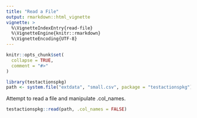 ```yaml
---
title: "Read a File"
output: rmarkdown::html_vignette
vignette: >
  %\VignetteIndexEntry{read-file}
  %\VignetteEngine{knitr::rmarkdown}
  %\VignetteEncoding{UTF-8}
---
```


```r
knitr::opts_chunk$set(
  collapse = TRUE,
  comment = "#>"
)
```

```r
library(testactionspkg)
path <- system.file("extdata", "small.csv", package = "testactionspkg")
```

Attempt to read a file and manipulate .col_names.
```r
testactionspkg::read(path, .col_names = FALSE)
```

